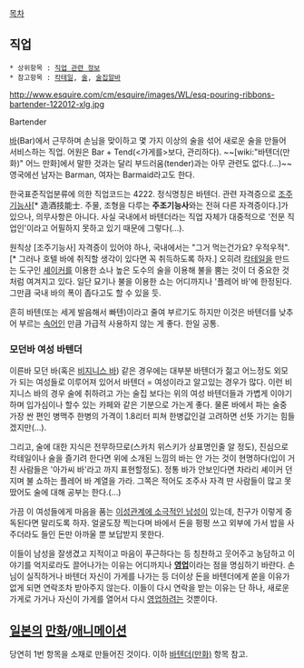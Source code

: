 [[목차]]
== 직업 ==
 * 상위항목 : [[직업 관련 정보]]
 * 참고항목 : [[칵테일]], [[술]], [[술집알바]]
http://www.esquire.com/cm/esquire/images/WL/esq-pouring-ribbons-bartender-122012-xlg.jpg

Bartender

[[바]](Bar)에서 근무하며 손님을 맞이하고 몇 가지 이상의 술을 섞어 새로운 술을 만들어 서비스하는 직업. 어원은 Bar + Tend(<가게를>보다, 관리하다). ~~[wiki:"바텐더(만화)" 어느 만화]에서 말한 것과는 달리 부드러움(tender)과는 아무 관련도 없다.(...)~~ 영국에선 남자는 Barman, 여자는 Barmaid라고도 한다.

한국표준직업분류에 의한 직업코드는 4222. 정식명칭은 바텐더. 관련 자격증으로 [[조주기능사]][* 造酒技能士. 주물, 조형을 다루는 '''주조기능사'''와는 전혀 다른 자격증이다.]가 있으나, 의무사항은 아니다. 사실 국내에서 바텐더라는 직업 자체가 대중적으로 '전문 직업인'이라고 어필하지 못하고 있기 때문에 그렇다(…).

원칙상 [조주기능사] 자격증이 있어야 하나, 국내에서는 "그거 먹는건가요? 우적우적".[* 그러나 호텔 바에 취직할 생각이 있다면 꼭 취득하도록 하자.] 오히려 [[칵테일]]을 만드는 도구인 [[셰이커]]를 이용한 쇼나 높은 도수의 술을 이용해 불을 뿜는 것이 더 중요한 것처럼 여겨지고 있다. 일단 묘기나 불을 이용한 쇼는 어디까지나 '플레어 바'에 한정된다. 그만큼 국내 바의 폭이 좁다고도 할 수 있을 듯.

흔히 바텐(또는 세게 발음해서 빠텐)이라고 줄여 부르기도 하지만 이것은 바텐더를 낮추어 부르는 [[속어]]인 만큼 가급적 사용하지 않는 게 좋다. 한일 공통.

=== 모던바 여성 바텐더 ===
이른바 모던 바(혹은 [[비지니스 바]]) 같은 경우에는 대부분 바텐더가 젊고 어느정도 외모가 되는 여성들로 이루어져 있어서 바텐더 = 여성이라고 알고있는 경우가 많다. 이런 비지니스 바의 경우 술에 취하려고 가는 술집 보다는 위의 여성 바텐더들과 가볍게 이야기 하며 입가심이나 할수 있는 카페와 같은 기분으로 가는게 좋다. 물론 바에서 파는 술중 가장 싼 편인 병맥주 한병의 가격이 1.8리터 피쳐 한병값인걸 고려하면 선뜻 가기는 힘들겠지만(…).

그리고, 술에 대한 지식은 전무하므로(스카치 위스키가 상표명인줄 알 정도), 진심으로 칵테일이나 술을 즐기려 한다면 위에 소개된 느낌의 바는 안 가는 것이 현명하다(입이 거친 사람들은 '아가씨 바'라고 까지 표현할정도). 정통 바가 안보인다면 차라리 셰이커 던지며 불 쇼하는 플레어 바 계열을 가라. 그쪽은 적어도 조주사 자격 딴 사람들이 많고 못 땄어도 술에 대해 공부는 한다.(…)

가끔 이 여성들에게 마음을 품는 [[모태솔로|이성관계에 소극적인 남성]]이 있는데, 친구가 이렇게 중독된다면 말리도록 하자. 얼굴도장 찍는다며 바에서 돈을 펑펑 쓰고 외부에 가서 밥을 사주더라도 들인 돈만 아까울 뿐 보답받지 못한다.

이들이 남성을 잘생겼고 지적이고 마음이 푸근하다는 등 칭찬하고 웃어주고 농담하고 이야기를 억지로라도 끌어나가는 이유는 어디까지나 '''[[영업]]'''이라는 점을 명심하기 바란다. 손님이 실직하거나 바텐더 자신이 가게를 나가는 등 더이상 돈을 바텐더에게 쏟을 이유가 없게 되면 연락조차 받아주지 않는다. 이들이 다시 연락을 받는 이유는 단 하나, 새로운 가게로 가거나 자신이 가게를 열어서 다시 [[영업]]하려는 것뿐이다.

== [[일본]]의 [[만화]]/[[애니메이션]] ==
당연히 1번 항목을 소재로 만들어진 것이다. 이하 [[바텐더(만화)]] 항목 참고.
